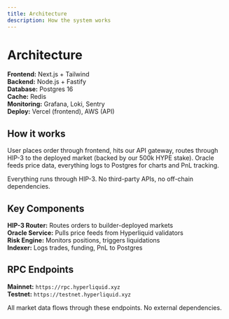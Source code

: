 ```yaml
---
title: Architecture
description: How the system works
---
```


# Architecture

**Frontend:**  Next.js + Tailwind  
**Backend:**   Node.js + Fastify  
**Database:**  Postgres 16  
**Cache:**     Redis  
**Monitoring:** Grafana, Loki, Sentry  
**Deploy:**    Vercel (frontend), AWS (API)

## How it works

User places order through frontend, hits our API gateway, routes through HIP-3 to the deployed market (backed by our 500k HYPE stake). Oracle feeds price data, everything logs to Postgres for charts and PnL tracking.

Everything runs through HIP-3. No third-party APIs, no off-chain dependencies.

## Key Components

**HIP-3 Router:** Routes orders to builder-deployed markets  
**Oracle Service:** Pulls price feeds from Hyperliquid validators  
**Risk Engine:** Monitors positions, triggers liquidations  
**Indexer:** Logs trades, funding, PnL to Postgres

## RPC Endpoints

**Mainnet:** `https://rpc.hyperliquid.xyz`  
**Testnet:** `https://testnet.hyperliquid.xyz`

All market data flows through these endpoints. No external dependencies.
